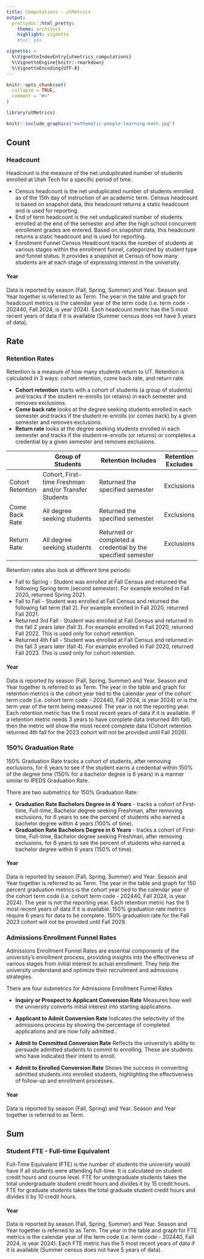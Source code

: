 ```yaml
---
title: Computations - utMetrics
output: 
  prettydoc::html_pretty:
    theme: architect
    highlight: vignette
    #toc: yes

vignette: >
  %\VignetteIndexEntry{utmetrics_computations}
  %\VignetteEngine{knitr::rmarkdown}
  %\VignetteEncoding{UTF-8}
---
```


```r
knitr::opts_chunk$set(
  collapse = TRUE,
  comment = "#>"
)
```

```r
library(utMetrics)
```

```r
knitr::include_graphics("mathematic-people-learning-math.jpg")
```

## Count

### Headcount
Headcount is the measure of the net unduplicated number of students enrolled at Utah Tech for a specific period of time.

- Census headcount is the net unduplicated number of students enrolled as of the 15th day of instruction of an academic term. Census headcount is based on snapshot data, this headcount returns a static headcount and is used for reporting.
- End of term headcount is the net unduplicated number of students enrolled at the end of the semester and after the high school concurrent enrollment grades are entered. Based on snapshot data, this headcount returns a static headcount and is used for reporting.
- Enrollment Funnel Census Headcount tracks the number of students at various stages within the enrollment funnel, categorized by student type and funnel status. It provides a snapshot at Census of how many students are at each stage of expressing interest in the university.

#### Year
Data is reported by season (Fall, Spring, Summer) and Year. Season and Year together is referred to as Term. The year in the table and graph for headcount metrics is the calendar year of the term code (i.e. term code - 202440, Fall 2024, is year 2024). Each headcount metric has the 5 most recent years of data if it is available (Summer census does not have 5 years of data).

## Rate

### Retention Rates
Retention is a measure of how many students return to UT. Retention is calculated in 3 ways: cohort retention, come back rate, and return rate.

- **Cohort retention** starts with a cohort of students (a group of students) and tracks if the student re-enrolls (or retains) in each semester and removes exclusions.
- **Come back rate** looks at the degree seeking students enrolled in each semester and tracks if the student re-enrolls (or comes back) by a given semester and removes exclusions.
- **Return rate** looks at the degree seeking students enrolled in each semester and tracks if the student re-enrolls (or returns) or completes a credential by a given semester and removes exclusions. 


|                  | Group of Students                                    | Retention Includes                                           | Retention Excludes |
| ---------------- | ---------------------------------------------------- | ------------------------------------------------------------ | ------------------ |
| Cohort Retention | Cohort, First-time Freshman and/or Transfer Students | Returned the specified semester                              | Exclusions         |
| Come Back Rate   | All degree seeking students                          | Returned the specified semester                              | Exclusions         |
| Return Rate      | All degree seeking students                          | Returned or completed a credential by the specified semester | Exclusions         |

Retention rates also look at different time periods:

- Fall to Spring - Student was enrolled at Fall Census and returned the following Spring term (second semester). For example enrolled in Fall 2020, returned Spring 2021.
- Fall to Fall - Student was enrolled at Fall Census and returned the following fall term (fall 2). For example enrolled in Fall 2020, returned Fall 2021.
- Returned 3rd Fall - Student was enrolled at Fall Census and returned in the fall 2 years later (fall 3). For example enrolled in Fall 2020, returned Fall 2022. This is used only for cohort retention.
- Returned 4th Fall - Student was enrolled at Fall Census and returned in the fall 3 years later (fall 4). For example enrolled in Fall 2020, returned Fall 2023. This is used only for cohort retention.

#### Year
Data is reported by season (Fall, Spring, Summer) and Year. Season and Year together is referred to as Term. The year in the table and graph for retention metrics is the cohort year tied to the calendar year of the cohort term code (i.e. cohort term code - 202440, Fall 2024, is year 2024) or is the term year of the term being measured. The year is not the reporting year. Each retention metric has the 5 most recent years of data if it is available. If a retention metric needs 3 years to have complete data (returned 4th fall), then the metric will show the most recent complete data (Cohort retention returned 4th fall for the 2023 cohort will not be provided until Fall 2026). 

### 150% Graduation Rate

150% Graduation Rate tracks a cohort of students, after removing exclusions, for 6 years to see if the student earns a credential within 150% of the degree time (150% for a bachelor degree is 6 years) in a manner similar to IPEDS Graduation Rate. 

There are two submetrics for 150% Graduation Rate:

- **Graduation Rate Bachelors Degree in 4 Years** - tracks a cohort of First-time, Full-time, Bachelor degree seeking Freshman, after removing exclusions, for 6 years to see the percent of students who earned a bachelor degree within 4 years (100% of time).
- **Graduation Rate Bachelors Degree in 6 Years** - tracks a cohort of First-time, Full-time, Bachelor degree seeking Freshman, after removing exclusions, for 6 years to see the percent of students who earned a bachelor degree within 6 years (150% of time).

#### Year
Data is reported by season (Fall, Spring, Summer) and Year. Season and Year together is referred to as Term. The year in the table and graph for 150 percent graduation metrics is the cohort year tied to the calendar year of the cohort term code (i.e. cohort term code - 202440, Fall 2024, is year 2024). The year is not the reporting year. Each retention metric has the 5 most recent years of data if it is available. 150% graduation rate metrics require 6 years for data to be complete. 150% graduation rate for the Fall 2023 cohort will not be provided until Fall 2029.


### Admissions Enrollment Funnel Rates

Admissions Enrollment Funnel Rates are essential components of the university's enrollment process, providing insights into the effectiveness of various stages from initial interest to actual enrollment. They help the university understand and optimize their recruitment and admissions strategies.

There are four submetrics for Admissions Enrollment Funnel Rates

- **Inquiry or Prospect to Applicant Conversion Rate** Measures how well the university converts initial interest into starting applications.

- **Applicant to Admit Conversion Rate** Indicates the selectivity of the admissions process by showing the percentage of completed applications and are now fully admitted..

- **Admit to Committed Conversion Rate** Reflects the university's ability to persuade admitted students to commit to enrolling. These are students who have indicated their intent to enroll.

- **Admit to Enrolled Conversion Rate** Shows the success in converting admitted students into enrolled students, highlighting the effectiveness of follow-up and enrollment processes.

#### Year
Data is reported by season (Fall, Spring) and Year. Season and Year together is referred to as Term.

## Sum

### Student FTE - Full-time Equivalent
Full-Time Equivalent (FTE) is the number of students the university would have if all students were attending full-time. It is calculated on student credit hours and course level. FTE for undergraduate students takes the total undergraduate student credit hours and divides it by 15 credit hours. FTE for graduate students takes the total graduate student credit hours and divides it by 10 credit hours.

#### Year 
Data is reported by season (Fall, Spring, Summer) and Year. Season and Year together is referred to as Term. The year in the table and graph for FTE metrics is the calendar year of the term code (i.e. term code - 202440, Fall 2024, is year 2024). Each FTE metric has the 5 most recent years of data if it is available (Summer census does not have 5 years of data).
